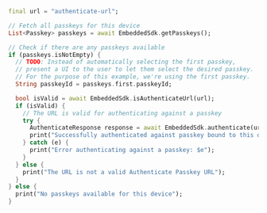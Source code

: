 ```dart
final url = "authenticate-url";

// Fetch all passkeys for this device
List<Passkey> passkeys = await EmbeddedSdk.getPasskeys();

// Check if there are any passkeys available
if (passkeys.isNotEmpty) {
  // TODO: Instead of automatically selecting the first passkey, 
  // present a UI to the user to let them select the desired passkey.
  // For the purpose of this example, we're using the first passkey.
  String passkeyId = passkeys.first.passkeyId;

  bool isValid = await EmbeddedSdk.isAuthenticateUrl(url);
  if (isValid) {
    // The URL is valid for authenticating against a passkey
    try {
      AuthenticateResponse response = await EmbeddedSdk.authenticate(url, passkeyId);
      print("Successfully authenticated against passkey bound to this device. Response: $response");
    } catch (e) {
      print("Error authenticating against a passkey: $e");
    }
  } else {
    print("The URL is not a valid Authenticate Passkey URL");
  }
} else {
  print("No passkeys available for this device");
}
```
